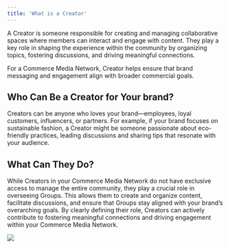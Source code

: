 ```yaml
---
title: 'What is a Creator'
---
```


A Creator is someone responsible for creating and managing collaborative spaces where members can interact and engage with content. They play a key role in shaping the experience within the community by organizing topics, fostering discussions, and driving meaningful connections.

For a Commerce Media Network, Creator helps ensure that brand messaging and engagement align with broader commercial goals.

## Who Can Be a Creator for Your brand?

Creators can be anyone who loves your brand—employees, loyal customers, influencers, or partners. For example, if your brand focuses on sustainable fashion, a Creator might be someone passionate about eco-friendly practices, leading discussions and sharing tips that resonate with your audience.

## What Can They Do?

While Creators in your Commerce Media Network do not have exclusive access to manage the entire community, they play a crucial role in overseeing Groups. This allows them to create and organize content, facilitate discussions, and ensure that Groups stay aligned with your brand’s overarching goals. By clearly defining their role, Creators can actively contribute to fostering meaningful connections and driving engagement within your Commerce Media Network.

![](https://lh7-rt.googleusercontent.com/docsz/AD_4nXeYquODj3sfy1A1ltsoMpxcz3e5LR7FpXTEKq7zP-3nAynZtCpiOwUXALxSE8B9m2usbntLwTUTPuBp7kpV3zcw4C9VtoOAnWaKY9TsLg1ku9TAS1ozX9Z2BmwyTkdlQ0HKehuDaIMA9Vd_jR_AZUsucmGD?key=8bc45lhg1Sii_pG_aj1mNg)

